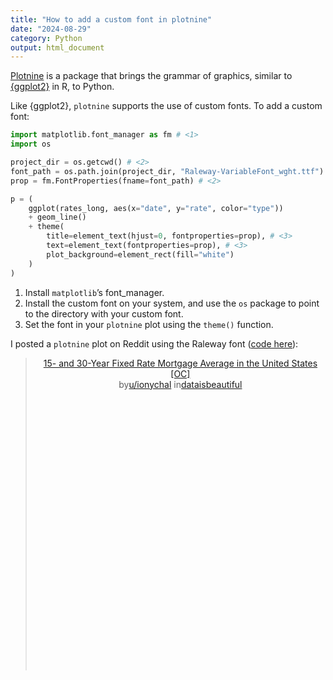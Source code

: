 ```yaml
---
title: "How to add a custom font in plotnine"
date: "2024-08-29"
category: Python
output: html_document
---
```


[Plotnine](https://plotnine.org/) is a package that brings the grammar of graphics, similar to [{ggplot2}](https://ggplot2.tidyverse.org/) in R, to Python.

Like {ggplot2}, `plotnine` supports the use of custom fonts. To add a custom font:

```python
import matplotlib.font_manager as fm # <1>
import os

project_dir = os.getcwd() # <2>
font_path = os.path.join(project_dir, "Raleway-VariableFont_wght.ttf") # <2>
prop = fm.FontProperties(fname=font_path) # <2>

p = (
    ggplot(rates_long, aes(x="date", y="rate", color="type"))
    + geom_line()
    + theme(
        title=element_text(hjust=0, fontproperties=prop), # <3>
        text=element_text(fontproperties=prop), # <3>
        plot_background=element_rect(fill="white")
    )
)
```
1. Install `matplotlib`'s font_manager.
2. Install the custom font on your system, and use the `os` package to point to the directory with your custom font.
3. Set the font in your `plotnine` plot using the `theme()` function.

I posted a `plotnine` plot on Reddit using the Raleway font ([code here](https://github.com/ivelasq/plotnine-visualizations/blob/main/historical-mortgage-rates/historical-mortgages-plot.py)):

<center><blockquote class="reddit-embed-bq" style="height:500px" data-embed-height="546"><a href="https://www.reddit.com/r/dataisbeautiful/comments/1dcnrmb/15_and_30year_fixed_rate_mortgage_average_in_the/">15- and 30-Year Fixed Rate Mortgage Average in the United States [OC]</a><br> by<a href="https://www.reddit.com/user/ionychal/">u/ionychal</a> in<a href="https://www.reddit.com/r/dataisbeautiful/">dataisbeautiful</a></blockquote><script async="" src="https://embed.reddit.com/widgets.js" charset="UTF-8"></script></center>